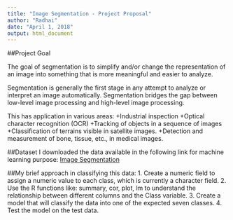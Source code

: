 ---
title: "Image Segmentation - Project Proposal"
author: "Radhai"
date: "April 1, 2018"
output: html_document
---


##Project Goal 

The goal of segmentation is to simplify and/or change the representation of an image into something that is more meaningful and easier to analyze.

Segmentation is generally the first stage in any attempt to analyze or interpret an image automatically. Segmentation bridges the gap between low-level image processing and high-level image processing.

This has application in various areas:
+Industrial inspection
+Optical character recognition (OCR) 
+Tracking of objects in a sequence of images 
+Classification of terrains visible in satellite images. 
+Detection and measurement of bone, tissue, etc., in medical images.


##Dataset
I downloaded the data available in the following link for machine learning purpose:
[Image Segmentation](https://archive.ics.uci.edu/ml/datasets/Image+Segmentation)

##My brief approach in classifying this data:
1. Create a numeric field to assign a numeric value to each class, which is currently a character field.
2. Use the R functions like: summary, cor, plot, lm to understand the relationship between different columns and the Class variable.
3. Create a model that will classify the data into one of the expected seven classes.
4. Test the model on the test data.





